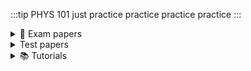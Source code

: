 :::tip PHYS 101
just practice practice practice practice 
:::


<details>
<summary>📝 Exam papers</summary>

## Main Exams
> - <AuthenticatedLink href="https://drive.google.com/file/d/1bu1aC8JPZuZzraMtYs5zqZ9iyHwlfXO3/view?usp=drive_link" Icon={FaFileAlt} title="2015 Exam"/>
> - <AuthenticatedLink href="https://drive.google.com/file/d/1w0aNq7TE1LB9-HVnAjicyeVRydN5DAv2/view?usp=drive_link" Icon={FaFileAlt} title="2020-2021 Exam"/>
> - <AuthenticatedLink href="https://drive.google.com/file/d/166G3mdcn0PHQdLk8GZoZYy6B2lDEdv2v/view?usp=drive_link" Icon={FaFileAlt} title="2022 Exam"/>

## Supplementary
> - <AuthenticatedLink href="https://drive.google.com/file/d/1bu1aC8JPZuZzraMtYs5zqZ9iyHwlfXO3/view?usp=drive_link" Icon={FaFileAlt} title="2015-2016 Exam"/>
> - <AuthenticatedLink href="https://drive.google.com/file/d/1tPeVDk-KZ7i8sEdNpZtJ5b_6QFCnMYos/view?usp=drive_link" Icon={FaFileAlt} title="2019 exam"/>
> - <AuthenticatedLink href="https://drive.google.com/file/d/1IjE-3dmnwSZDRwucfS_idSaYoFCCiel4/view?usp=drive_link" Icon={FaFileAlt} title="2023 Exam"/>
</details>

<details>
<summary> Test papers</summary>

## Test Papers
> - <AuthenticatedLink href="https://drive.google.com/file/d/18AdDVbed9ZG5VFtXL82f-c0ejQmYBTq7/view?usp=sharing" Icon={FaPencilAlt} title="test 1 nov 2021 paper"/>

## Test Papers + Answer Keys
> - <AuthenticatedLink href="https://drive.google.com/file/d/1tJ4ymRd3mKYTCvjyvIcyPT1QwHPS2Nxl/view?usp=sharing" Icon={FaCheck} title="Test 1 2018 with solutions"/>
> - <AuthenticatedLink href="https://drive.google.com/file/d/14P7NNpG0Lvz2063VErQwXCJ2-sHXP1rF/view?usp=drive_link" Icon={FaCheck} title="Test 1 2017 with solutions"/>
> - <AuthenticatedLink href="https://drive.google.com/file/d/1BXihF72VHAV9l7BIjS-Kyu_J_Z91g2-Y/view?usp=drive_link" Icon={FaCheck} title="2019 test 1 with solutions"/>
> - <AuthenticatedLink href="https://drive.google.com/file/d/1m0yhJX9HgrLrxs-Av_oUdkR1-eN5NHDJ/view?usp=drive_link" Icon={FaCheck} title="2019 test 2 with solutions"/>
</details>

<details>
<summary>📚 Tutorials</summary>

## Questions Only
> - <AuthenticatedLink href="https://drive.google.com/file/d/1KynGuk0tj4vGVy72RHKjfA8Web3l6fUk/view?usp=sharing" Icon={FaBook} title="january 2017 tutorial 2 (check solution below)"/>
> - <AuthenticatedLink href="https://drive.google.com/file/d/1f8ScidDH6PpPp97LN3ZYJoAStCK5-Jwp/view?usp=drive_link" Icon={FaBook} title="Home work chapter 8 Forces and Work"/>
> - <AuthenticatedLink href="https://drive.google.com/file/d/1cjzUKCwvHmflehzAusatU58bIy6nqpkB/view?usp=drive_link" Icon={FaBook} title="Home work chapter 10 2D Motions"/>
> - <AuthenticatedLink href="https://drive.google.com/file/d/1QNKWXqsmDbygR6je59Foo6X-jGVSiBUk/view?usp=drive_link" Icon={FaBook} title="Home Work Chapter 7 Interactions"/>
> - <AuthenticatedLink href="https://drive.google.com/file/d/1adCRKfLnLNMWCXarAg_asdbkTDSXlBxQ/view?usp=drive_link" Icon={FaBook} title="Home work Chapter 4"/>
> - <AuthenticatedLink href="https://drive.google.com/file/d/172rn-7CpUemzDPMmtDZ1AcHZYLsNLjoW/view?usp=drive_link" Icon={FaBook} title="Home work chapter 3"/>
> - <AuthenticatedLink href="https://drive.google.com/file/d/1BJGNJrn6cuJXs1e9O9fgkQNoy-l69bIH/view?usp=sharing" Icon={FaBook} title="Home work week 2"/>
> - <AuthenticatedLink href="https://drive.google.com/file/d/1rsVyH_8IHdb7nuoocM6nL7ZfA2zvPZsC/view?usp=drive_link" Icon={FaBook} title="2019 Chapter 8 and 9 Forces and work"/>
> - <AuthenticatedLink href="https://drive.google.com/file/d/1xWnWiPXAVaZnDeoctBnbAQ89ZLCyI8_Z/view?usp=drive_link" Icon={FaBook} title="2019 Chapter 10 2d Motions"/>

## Answers
> - <AuthenticatedLink href="https://drive.google.com/file/d/1Tbbz7uryvz1Lx5awcIZh5uC3QFnbES7N/view?usp=drive_link" Icon={FaCheck} title="tutorial test 1 solutions"/>
> - <AuthenticatedLink href="https://drive.google.com/file/d/1PHdWupw7YXuydMSabBejbHN7nh0KfDF2/view?usp=sharing" Icon={FaCheck} title="tutorial test 2 solutions"/>
> - <AuthenticatedLink href="https://drive.google.com/file/d/1jUa_FMe75N4lv9ZZ4OxUE9OCPmKxktz0/view?usp=drive_link" Icon={FaCheck} title="tutorial 4"/>
> - <AuthenticatedLink href="https://drive.google.com/file/d/1qchgvPglHTyLvPrU_g3WH3a3gMVUEvt5/view?usp=sharing" Icon={FaCheck} title="january 2017 tutorial 2 solutions"/>
> - <AuthenticatedLink href="https://drive.google.com/file/d/1ATJnUt9HBVuLqozb08ONh0ROow-oSGI7/view?usp=sharing" Icon={FaCheck} title="Home work chapter 8 Forces and work Solutions"/>
> - <AuthenticatedLink href="https://drive.google.com/file/d/1rH8EOHRrEKs_03ERGdJKGxe2SHW0D53g/view?usp=drive_link" Icon={FaCheck} title="Home Work Chapter 10 2D Motions Solutions"/>
> - <AuthenticatedLink href="https://drive.google.com/file/d/1qSUZ4W8CNl7AmOBGqYt3j75eOEfNYaAi/view?usp=drive_link" Icon={FaCheck} title="Home Work Chapter 7 Interactions Solutions"/>
> - <AuthenticatedLink href="https://drive.google.com/file/d/11zK84jsu8UWbtx3Bis6a4lacET6DjKHg/view?usp=drive_link" Icon={FaCheck} title="Home Work Chatper 3 Solutions"/>
> - <AuthenticatedLink href="https://drive.google.com/file/d/1HsIcmigHCRAUI41AePX3ckCvFbK4Oc3f/view?usp=sharing" Icon={FaCheck} title="2019 Chapter 8 and 9 Forces and work Solutions"/>
> - <AuthenticatedLink href="https://drive.google.com/file/d/1i1yuSOzO7GfHiwzGKNnslzF8pSxyfW_S/view?usp=drive_link" Icon={FaCheck} title="2019 Chapter 10 2D Motions"/>
</details>
